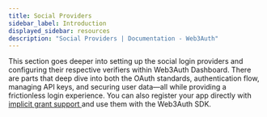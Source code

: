 ```yaml
---
title: Social Providers
sidebar_label: Introduction
displayed_sidebar: resources
description: "Social Providers | Documentation - Web3Auth"
---
```



This section goes deeper into setting up the social login providers and configuring their respective verifiers within Web3Auth Dashboard. There are
parts that deep dive into both the OAuth standards, authentication flow, managing API keys, and securing user data—all while providing a frictionless
login experience. You can also register your app directly with [implicit grant support ](https://oauth.net/2/grant-types/implicit/)and use them with
the Web3Auth SDK.

<SocialTiles />
